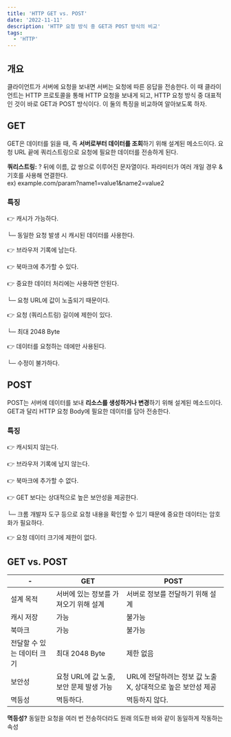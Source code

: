 ```yaml
---
title: 'HTTP GET vs. POST'
date: '2022-11-11'
description: 'HTTP 요청 방식 중 GET과 POST 방식의 비교'
tags:
  - 'HTTP'
---
```


## 개요

클라이언트가 서버에 요청을 보내면 서버는 요청에 따른 응답을 전송한다. 이 때 클라이언트는 HTTP 프로토콜을 통해 HTTP 요청을 보내게 되고, HTTP 요청 방식 중 대표적인 것이 바로 GET과 POST 방식이다. 이 둘의 특징을 비교하여 알아보도록 하자.

## GET

GET은 데이터를 읽을 때, 즉 **서버로부터 데이터를 조회**하기 위해 설계된 메소드이다. 요청 URL 끝에 쿼리스트링으로 요청에 필요한 데이터를 전송하게 된다. 

<Callout type="success" icon="💡">

**쿼리스트링:** ? 뒤에 이름, 값 쌍으로 이루어진 문자열이다. 파라미터가 여러 개일 경우 & 기호를 사용해 연결한다.<br/>ex) example.com/param?name1=value1&name2=value2

</Callout>

### 특징

👉 캐시가 가능하다.

  └─ 동일한 요청 발생 시 캐시된 데이터를 사용한다.

👉 브라우저 기록에 남는다.

👉 북마크에 추가할 수 있다.

👉 중요한 데이터 처리에는 사용하면 안된다.

  └─ 요청 URL에 값이 노출되기 때문이다.

👉 요청 (쿼리스트링) 길이에 제한이 있다.

  └─ 최대 2048 Byte

👉 데이터를 요청하는 데에만 사용된다.

  └─ 수정이 불가하다.

## POST

POST는 서버에 데이터를 보내 **리소스를 생성하거나 변경**하기 위해 설계된 메소드이다. GET과 달리 HTTP 요청 Body에 필요한 데이터를 담아 전송한다. 

### 특징

👉 캐시되지 않는다.

👉 브라우저 기록에 남지 않는다.

👉 북마크에 추가할 수 없다.

👉 GET 보다는 상대적으로 높은 보안성을 제공한다.

  └─ 크롬 개발자 도구 등으로 요청 내용을 확인할 수 있기 때문에 중요한 데이터는 암호화가 필요하다.

👉 요청 데이터 크기에 제한이 없다.

## GET vs. POST

| -                          | GET                                     | POST                                                         |
| -------------------------- | --------------------------------------- | ------------------------------------------------------------ |
| 설계 목적                  | 서버에 있는 정보를 가져오기 위해 설계   | 서버로 정보를 전달하기 위해 설계                             |
| 캐시 저장                  | 가능                                    | 불가능                                                       |
| 북마크                     | 가능                                    | 불가능                                                       |
| 전달할 수 있는 데이터 크기 | 최대 2048 Byte                          | 제한 없음                                                    |
| 보안성                     | 요청 URL에 값 노출, 보안 문제 발생 가능 | URL에 전달하려는 정보 값 노출 X, 상대적으로 높은 보안성 제공 |
| 멱등성                     | 멱등하다.                               | 멱등하지 않다.                                               |

<Callout type="success" icon="💡">

**멱등성?** 동일한 요청을 여러 번 전송하더라도 원래 의도한 바와 같이 동일하게 작동하는 속성

</Callout>
